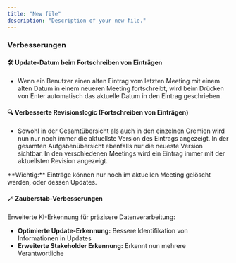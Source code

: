 ```yaml
---
title: "New file"
description: "Description of your new file."
---
```


### Verbesserungen

#### 🛠️ Update-Datum beim Fortschreiben von Einträgen

- Wenn ein Benutzer einen alten Eintrag vom letzten Meeting mit einem alten Datum in einem neueren Meeting fortschreibt, wird beim Drücken von Enter automatisch das aktuelle Datum in den Eintrag geschrieben.

#### 🔍 Verbesserte Revisionslogic (Fortschreiben von Einträgen)

- Sowohl in der Gesamtübersicht als auch in den einzelnen Gremien wird nun nur noch immer die aktuellste Version des Eintrags angezeigt. In der gesamten Aufgabenübersicht ebenfalls nur die neueste Version sichtbar. In den verschiedenen Meetings wird ein Eintrag immer mit der aktuellsten Revision angezeigt.

<Warning>
  **Wichtig:** Einträge können nur noch im aktuellen Meeting gelöscht werden, oder dessen Updates.
</Warning>

#### 🪄 Zauberstab-Verbesserungen

Erweiterte KI-Erkennung für präzisere Datenverarbeitung:

- **Optimierte Update-Erkennung:** Bessere Identifikation von Informationen in Updates
- **Erweiterte Stakeholder Erkennung:** Erkennt nun mehrere Verantwortliche